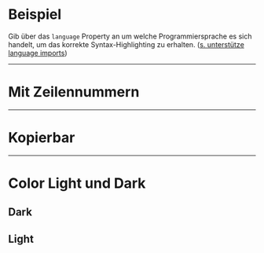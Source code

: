 # Beispiel

Gib über das `language` Property an um welche Programmiersprache es sich
handelt, um das korrekte Syntax-Highlighting zu erhalten.
([s. unterstütze language imports](https://github.com/react-syntax-highlighter/react-syntax-highlighter/blob/HEAD/AVAILABLE_LANGUAGES_HLJS.MD))

<LiveCodeEditor />

---

# Mit Zeilennummern

<LiveCodeEditor example="lineNumbers" editorCollapsed />

---

# Kopierbar

<LiveCodeEditor example="copyable" editorCollapsed />

---

# Color Light und Dark

## Dark

<LiveCodeEditor example="dark" bgColor="light" editorCollapsed />

## Light

<LiveCodeEditor example="light" bgColor="dark" editorCollapsed />
